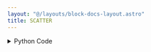```yaml
---
layout: "@/layouts/block-docs-layout.astro"
title: SCATTER
---
```



<PythonDocsDisplay docstring={docstring} />

<details>
<summary>Python Code</summary>
```python
import numpy as np
import pandas as pd
import plotly.graph_objects as go
from flojoy import DataFrame, Matrix, OrderedPair, Plotly, flojoy, Vector
from nodes.VISUALIZERS.template import plot_layout


@flojoy
def SCATTER(default: OrderedPair | DataFrame | Matrix | Vector) -> Plotly:
    """The SCATTER node creates a Plotly Scatter visualization for a given input DataContainer.

    Inputs
    ------
    default : OrderedPair|DataFrame|Matrix|Vector
        the DataContainer to be visualized

    Returns
    -------
    Plotly
        the DataContainer containing the Plotly Scatter visualization
    """

    layout = plot_layout(title="SCATTER")
    fig = go.Figure(layout=layout)
    match default:
        case OrderedPair():
            x = default.x
            if isinstance(default.x, dict):
                dict_keys = list(default.x.keys())
                x = default.x[dict_keys[0]]
            y = default.y
            fig.add_trace(go.Scatter(x=x, y=y, mode="markers", marker=dict(size=4)))
        case DataFrame():
            df = pd.DataFrame(default.m)
            first_col = df.iloc[:, 0]
            is_timeseries = False
            if pd.api.types.is_datetime64_any_dtype(first_col):
                is_timeseries = True
            if is_timeseries:
                for col in df.columns:
                    if col != df.columns[0]:
                        fig.add_trace(
                            go.Scatter(x=first_col, y=df[col], mode="markers", name=col)
                        )
            else:
                for col in df.columns:
                    fig.add_trace(
                        go.Scatter(x=df.index, y=df[col], mode="markers", name=col)
                    )

        case Matrix():
            m: np.ndarray = default.m
            num_rows, num_cols = m.shape

            x_ticks = np.arange(num_cols)

            for i in range(num_rows):
                fig.add_trace(
                    go.Scatter(x=x_ticks, y=m[i, :], name=f"Row {i+1}", mode="markers")
                )

            fig.update_layout(xaxis_title="Column", yaxis_title="Value")
        case Vector():
            y = default.v
            x = np.arange(len(y))
            fig.add_trace(go.Scatter(x=x, y=y, mode="markers", marker=dict(size=4)))

    return Plotly(fig=fig)

```
[Find this Flojoy Block on GitHub](https://github.com/flojoy-ai/blocks/blob/main/blocks/VISUALIZERS/PLOTLY/SCATTER/SCATTER.py)
</details>

## Example

<AppDisplay app={app} blockName="SCATTER" client:visible />

In this example we're simulating data from `LINSPACE`, `TIMESERIES`, `MATRIX` and `PLOTLY_DATASET` and visualizing them with `SCATTER` node which creates a Plotly Scatter visualization for each of the input node.
